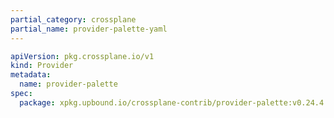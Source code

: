 ```yaml
---
partial_category: crossplane
partial_name: provider-palette-yaml
---
```


```yaml hideClipboard title="Example output" {6}
apiVersion: pkg.crossplane.io/v1
kind: Provider
metadata:
  name: provider-palette
spec:
  package: xpkg.upbound.io/crossplane-contrib/provider-palette:v0.24.4
 ```
